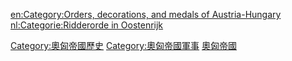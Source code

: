 [[Category:奧匈帝國歷史|Category:奧匈帝國歷史]]
[[Category:奧匈帝國軍事|Category:奧匈帝國軍事]]
[[Category:已不存在的國家勳章|奧匈帝國]]

[[en:Category:Orders,_decorations,_and_medals_of_Austria-Hungary|en:Category:Orders, decorations, and medals of Austria-Hungary]]
[[nl:Categorie:Ridderorde_in_Oostenrijk|nl:Categorie:Ridderorde in Oostenrijk]]
